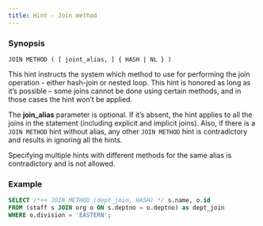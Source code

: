 ---
title: Hint - Join method
---


### Synopsis

`JOIN METHOD ( [ joint_alias, ] { HASH | NL } )`

This hint instructs the system which method to use for performing the join operation - either hash-join or nested loop. This hint is honored as long as it’s possible – some joins cannot be done using certain methods, and in those cases the hint won’t be applied.

The **join_alias** parameter is optional. If it’s absent, the hint applies to all the joins in the statement (including explicit and implicit joins). Also, if there is a `JOIN METHOD` hint without alias, any other `JOIN METHOD` hint is contradictory and results in ignoring all the hints.

Specifying multiple hints with different methods for the same alias is contradictory and is not allowed. 


### Example 

```sql
SELECT /*++ JOIN METHOD (dept_join, HASH) */ s.name, o.id
FROM (staff s JOIN org o ON s.deptno = o.deptno) as dept_join
WHERE o.division = 'EASTERN';
```
